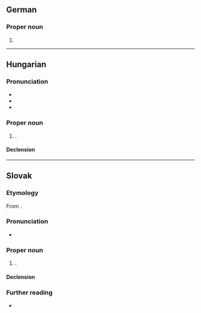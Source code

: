 ==German==

===Proper noun===
{{head|de|proper noun}}

# {{given name|de|female|var=Bianca}}

----

==Hungarian==
{{wikipedia|lang=hu}}

===Pronunciation===
* {{hu-IPA}}
* {{audio|hu|Hu-Bianka.ogg|Audio}}
* {{hyphenation|hu|Bi|an|ka}}

===Proper noun===
{{head|hu|proper noun}}

# {{given name|hu|female}}.

====Declension====
{{hu-infl-nom|Bianká|o}}{{hu-pos-tok|Bianká}}

----

==Slovak==

===Etymology===
From {{der|sk|it|Bianca}}.

===Pronunciation===
* {{IPA|sk|/ˈbi̯aŋka/}}

===Proper noun===
{{sk-proper noun|g=f|gen=Bianky|pl=Bianky|decl=žena}}

# {{given name|sk|female}}.

====Declension====
{{sk-decl-noun|Bianka|Bianky|Bianke|Bianku|Bianke|Biankou|Bianky|Bianok|Biankám|Bianky|Biankách|Biankami}}

===Further reading===
* {{R:SDK}}
